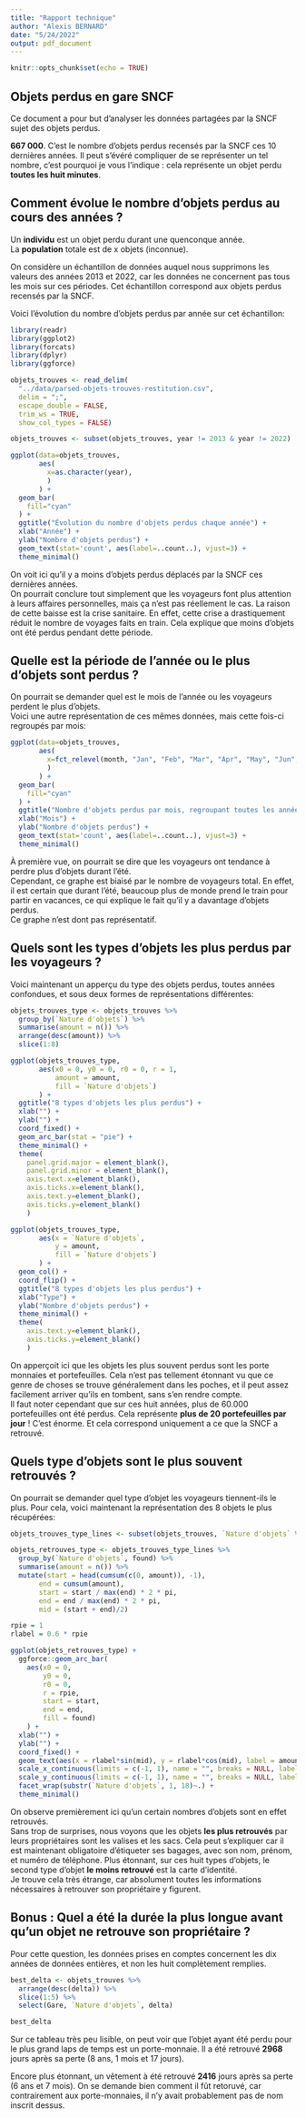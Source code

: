 ```yaml
---
title: "Rapport technique"
author: "Alexis BERNARD"
date: "5/24/2022"
output: pdf_document
---
```


```r
knitr::opts_chunk$set(echo = TRUE)
```


## Objets perdus en gare SNCF

Ce document a pour but d'analyser les données partagées par la SNCF sujet des objets perdus.

**667 000**.
C'est le nombre d'objets perdus recensés par la SNCF ces 10 dernières années. Il peut s'évéré compliquer de se représenter un tel nombre, c'est pourquoi je vous l'indique : cela représente un objet perdu **toutes les huit minutes**.

## Comment évolue le nombre d'objets perdus au cours des années ?

Un **individu** est un objet perdu durant une quenconque année.  
La **population** totale est de x objets (inconnue).  

On considère un échantillon de données auquel nous supprimons les valeurs des années 2013 et 2022, car les données ne concernent pas tous les mois sur ces périodes. Cet échantillon correspond aux objets perdus recensés par la SNCF.

Voici l'évolution du nombre d'objets perdus par année sur cet échantillon:

```r
library(readr)
library(ggplot2)
library(forcats)
library(dplyr)
library(ggforce)

objets_trouves <- read_delim(
  "../data/parsed-objets-trouves-restitution.csv",
  delim = ";",
  escape_double = FALSE,
  trim_ws = TRUE,
  show_col_types = FALSE)

objets_trouves <- subset(objets_trouves, year != 2013 & year != 2022)

ggplot(data=objets_trouves,
       aes(
         x=as.character(year),
         )
       ) +
  geom_bar(
    fill="cyan"
  ) +
  ggtitle("Évolution du nombre d'objets perdus chaque année") +
  xlab("Année") +
  ylab("Nombre d'objets perdus") +
  geom_text(stat='count', aes(label=..count..), vjust=3) +
  theme_minimal()
```

On voit ici qu'il y a moins d'objets perdus déplacés par la SNCF ces dernières années.  
On pourrait conclure tout simplement que les voyageurs font plus attention à leurs affaires personnelles, mais ça n'est pas réellement le cas. La raison de cette baisse est la crise sanitaire. En effet, cette crise a drastiquement réduit le nombre de voyages faits en train. Cela explique que moins d'objets ont été perdus pendant dette période.

## Quelle est la période de l'année ou le plus d'objets sont perdus ?

On pourrait se demander quel est le mois de l'année ou les voyageurs perdent le plus d'objets.  
Voici une autre représentation de ces mêmes données, mais cette fois-ci regroupés par mois:

```r
ggplot(data=objets_trouves,
       aes(
         x=fct_relevel(month, "Jan", "Feb", "Mar", "Apr", "May", "Jun", "Jul", "Aug", "Sep", "Oct", "Nov", "Dec"),
         )
       ) +
  geom_bar(
    fill="cyan"
  ) +
  ggtitle("Nombre d'objets perdus par mois, regroupant toutes les années") +
  xlab("Mois") +
  ylab("Nombre d'objets perdus") +
  geom_text(stat='count', aes(label=..count..), vjust=3) +
  theme_minimal()
```

À première vue, on pourrait se dire que les voyageurs ont tendance à perdre plus d'objets durant l'été.  
Cependant, ce graphe est biaisé par le nombre de voyageurs total. En effet, il est certain que durant l'été, beaucoup plus de monde prend le train pour partir en vacances, ce qui explique le fait qu'il y a davantage d'objets perdus.  
Ce graphe n'est dont pas représentatif.

## Quels sont les types d'objets les plus perdus par les voyageurs ?

Voici maintenant un apperçu du type des objets perdus, toutes années confondues, et sous deux formes de représentations différentes:

```r
objets_trouves_type <- objets_trouves %>% 
  group_by(`Nature d'objets`) %>% 
  summarise(amount = n()) %>% 
  arrange(desc(amount)) %>% 
  slice(1:8)

ggplot(objets_trouves_type,
       aes(x0 = 0, y0 = 0, r0 = 0, r = 1,
           amount = amount,
           fill = `Nature d'objets`)
       ) +
  ggtitle("8 types d'objets les plus perdus") +
  xlab("") +
  ylab("") +
  coord_fixed() +
  geom_arc_bar(stat = "pie") +
  theme_minimal() +
  theme(
    panel.grid.major = element_blank(),
    panel.grid.minor = element_blank(),
    axis.text.x=element_blank(),
    axis.ticks.x=element_blank(),
    axis.text.y=element_blank(),
    axis.ticks.y=element_blank()
    )

ggplot(objets_trouves_type,
       aes(x = `Nature d'objets`,
           y = amount,
           fill = `Nature d'objets`)
       ) +
  geom_col() +
  coord_flip() +
  ggtitle("8 types d'objets les plus perdus") +
  xlab("Type") +
  ylab("Nombre d'objets perdus") +
  theme_minimal() +
  theme(
    axis.text.y=element_blank(),
    axis.ticks.y=element_blank()
    )
```

On apperçoit ici que les objets les plus souvent perdus sont les porte monnaies et portefeuilles. Cela n'est pas tellement étonnant vu que ce genre de choses se trouve généralement dans les poches, et il peut assez facilement arriver qu'ils en tombent, sans s'en rendre compte.  
Il faut noter cependant que sur ces huit années, plus de 60.000 portefeuilles ont été perdus. Cela représente **plus de 20 portefeuilles par jour** ! C'est énorme. Et cela correspond uniquement a ce que la SNCF a retrouvé.

## Quels type d'objets sont le plus souvent retrouvés ?

On pourrait se demander quel type d'objet les voyageurs tiennent-ils le plus.
Pour cela, voici maintenant la représentation des 8 objets le plus récupérées:

```r
objets_trouves_type_lines <- subset(objets_trouves, `Nature d'objets` %in% objets_trouves_type$`Nature d'objets`)

objets_retrouves_type <- objets_trouves_type_lines %>% 
  group_by(`Nature d'objets`, found) %>% 
  summarise(amount = n()) %>% 
  mutate(start = head(cumsum(c(0, amount)), -1),
       end = cumsum(amount),
       start = start / max(end) * 2 * pi,
       end = end / max(end) * 2 * pi,
       mid = (start + end)/2)

rpie = 1
rlabel = 0.6 * rpie

ggplot(objets_retrouves_type) + 
  ggforce::geom_arc_bar(
    aes(x0 = 0, 
        y0 = 0, 
        r0 = 0, 
        r = rpie, 
        start = start, 
        end = end, 
        fill = found)
    ) +
  xlab("") +
  ylab("") +
  coord_fixed() +
  geom_text(aes(x = rlabel*sin(mid), y = rlabel*cos(mid), label = amount), hjust = 0.5, vjust = 0.5) +
  scale_x_continuous(limits = c(-1, 1), name = "", breaks = NULL, labels = NULL) +
  scale_y_continuous(limits = c(-1, 1), name = "", breaks = NULL, labels = NULL) +
  facet_wrap(substr(`Nature d'objets`, 1, 18)~.) +
  theme_minimal()
```

On observe premièrement ici qu'un certain nombres d'objets sont en effet retrouvés.  
Sans trop de surprises, nous voyons que les objets **les plus retrouvés** par leurs propriétaires sont les valises et les sacs. Cela peut s'expliquer car il est maintenant obligatoire d'étiqueter ses bagages, avec son nom, prénom, et numéro de téléphone.
Plus étonnant, sur ces huit types d'objets, le second type d'objet **le moins retrouvé** est la carte d'identité.  
Je trouve cela très étrange, car absolument toutes les informations nécessaires à retrouver son propriétaire y figurent.  

## Bonus : Quel a été la durée la plus longue avant qu'un objet ne retrouve son propriétaire ?

Pour cette question, les données prises en comptes concernent les dix années de données entières, et non les huit complètement remplies.

```r
best_delta <- objets_trouves %>% 
  arrange(desc(delta)) %>% 
  slice(1:5) %>% 
  select(Gare, `Nature d'objets`, delta)

best_delta
```

Sur ce tableau très peu lisible, on peut voir que l'objet ayant été perdu pour le plus grand laps de temps est un porte-monnaie. Il a été retrouvé **2968** jours après sa perte (8 ans, 1 mois et 17 jours).

Encore plus étonnant, un vêtement à été retrouvé **2416** jours après sa perte (6 ans et 7 mois). On se demande bien comment il fût retoruvé, car contrairement aux porte-monnaies, il n'y avait probablement pas de nom inscrit dessus.